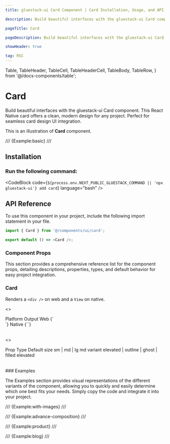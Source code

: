 ```yaml
---
title: gluestack-ui Card Component | Card Installation, Usage, and API

description: Build beautiful interfaces with the gluestack-ui Card component. This React Native card offers a clean, modern design for any project. Perfect for seamless card design UI integration.

pageTitle: Card

pageDescription: Build beautiful interfaces with the gluestack-ui Card component. This React Native card offers a clean, modern design for any project. Perfect for seamless card design UI integration.

showHeader: true

tag: RSC
---
```


  Table,
  TableHeader,
  TableCell,
  TableHeaderCell,
  TableBody,
  TableRow,
} from '@/docs-components/table';

# Card

Build beautiful interfaces with the gluestack-ui Card component. This React Native card offers a clean, modern design for any project. Perfect for seamless card design UI integration.

This is an illustration of **Card** component.

/// {Example:basic} ///

## Installation

### Run the following command:

<CodeBlock code={`${process.env.NEXT_PUBLIC_GLUESTACK_COMMAND || 'npx gluestack-ui'} add card`} language="bash" />

<ManualInstallationNote />

## API Reference

To use this component in your project, include the following import statement in your file.

```ts
import { Card } from '@/components/ui/card';
```

```ts
export default () => <Card />;
```

### Component Props

This section provides a comprehensive reference list for the component props, detailing descriptions, properties, types, and default behavior for easy project integration.

### Card

Renders a `<div />` on web and a `View` on native.

<>
  <Table>
    <TableHeader>
      <TableRow>
        <TableHeaderCell>Platform</TableHeaderCell>
        <TableHeaderCell>Output</TableHeaderCell>
      </TableRow>
    </TableHeader>
    <TableBody>
      <TableRow>
        <TableCell>
          <InlineCode>Web</InlineCode>
        </TableCell>
        <TableCell>{`<div />`}</TableCell>
      </TableRow>
      <TableRow>
        <TableCell>
          <InlineCode>Native</InlineCode>
        </TableCell>
        <TableCell>{`<View />`}</TableCell>
      </TableRow>
    </TableBody>
  </Table>
</>

<>
  <Table>
    <TableHeader>
      <TableRow>
        <TableHeaderCell>Prop</TableHeaderCell>
        <TableHeaderCell>Type</TableHeaderCell>
        <TableHeaderCell>Default</TableHeaderCell>
      </TableRow>
    </TableHeader>
    <TableBody>
      <TableRow>
        <TableCell>
          <InlineCode>size</InlineCode>
        </TableCell>
        <TableCell>sm | md | lg</TableCell>
        <TableCell>md</TableCell>
      </TableRow>
      <TableRow>
        <TableCell>
          <InlineCode>variant</InlineCode>
        </TableCell>
        <TableCell>elevated | outline | ghost | filled</TableCell>
        <TableCell>elevated</TableCell>
      </TableRow>
    </TableBody>
  </Table>
</>
### Examples

The Examples section provides visual representations of the different variants of the component, allowing you to quickly and easily determine which one best fits your needs. Simply copy the code and integrate it into your project.

/// {Example:with-images} ///

/// {Example:advance-composition} ///

/// {Example:product} ///

/// {Example:blog} ///
